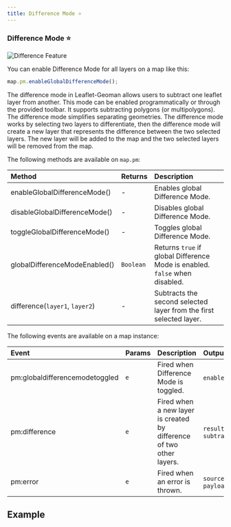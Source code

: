 ```yaml
---
title: Difference Mode ⭐
---
```


### Difference Mode ⭐

![Difference Feature](https://assets.geoman.io//assets/difference.gif)

You can enable Difference Mode for all layers on a map like this:

```js
map.pm.enableGlobalDifferenceMode();
```

The difference mode in Leaflet-Geoman allows users to subtract one leaflet layer from another. This mode can be enabled programmatically or through the provided toolbar. It supports subtracting polygons (or multipolygons). The difference mode simplifies separating geometries. The difference mode works by selecting two layers to differentiate, then the difference mode will create a new layer that represents the difference between the two selected layers. The new layer will be added to the map and the two selected layers will be removed from the map.

The following methods are available on `map.pm`:

| Method                   | Returns   | Description                                                            |
| :----------------------- | :-------- | :--------------------------------------------------------------------- |
| enableGlobalDifferenceMode()   | -         | Enables global Difference Mode.                                             |
| disableGlobalDifferenceMode()  | -         | Disables global Difference Mode.                                            |
| toggleGlobalDifferenceMode()   | -         | Toggles global Difference Mode.                                             |
| globalDifferenceModeEnabled()  | `Boolean` | Returns `true` if global Difference Mode is enabled. `false` when disabled. |
| difference(`layer1`, `layer2`) | -         | Subtracts the second selected layer from the first selected layer.          |

The following events are available on a map instance:

| Event                     | Params | Description                               | Output                                                 |
| :------------------------ | :----- | :---------------------------------------- | :----------------------------------------------------- |
| pm:globaldifferencemodetoggled | `e`    | Fired when Difference Mode is toggled.         | `enabled`, `map`                                       |
| pm:difference                  | `e`    | Fired when a new layer is created by difference of two other layers.  | `resultLayer`, `subtractedLayers`                                   |
| pm:error                       | `e`    | Fired when an error is thrown.                                   | `source`, `message`, `payload`                                  |

## Example


<Difference />